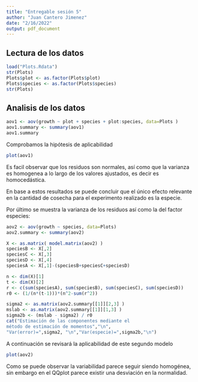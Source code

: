 ```yaml
---
title: "Entregable sesión 5"
author: "Juan Cantero Jimenez"
date: "2/16/2022"
output: pdf_document
---
```


## Lectura de los datos  

```r
load("Plots.Rdata")
str(Plots)
Plots$plot <- as.factor(Plots$plot)
Plots$species <- as.factor(Plots$species)
str(Plots)
```

## Analisis de los datos  

```r
aov1 <- aov(growth ~ plot + species + plot:species, data=Plots )
aov1.summary <- summary(aov1)
aov1.summary
```  
Comprobamos la hipótesis de aplicabilidad  

```r
plot(aov1)
```  

Es facil observar que los residuos son normales, así como que la varianza es homogenea a lo largo de los valores ajustados, es decir es homocedástica.  

En base a estos resultados se puede concluir que el único efecto relevante en la cantidad de cosecha para el experimento realizado es la especie.  

Por último se muestra la varianza de los residuos así como la del factor especies:  


```r
aov2 <- aov(growth ~ species, data=Plots)
aov2.summary <- summary(aov2)

X <- as.matrix( model.matrix(aov2) )
speciesB <- X[,2]
speciesC <- X[,3]
speciesD <- X[,4]
speciesA <- X[,1]-(speciesB+speciesC+speciesD)

n <- dim(X)[1]
t <- dim(X)[2]
r <- c(sum(speciesA), sum(speciesB), sum(speciesC), sum(speciesD))
r0 <- (1/(n*(t-1)))*(n^2-sum(r^2))

sigma2 <- as.matrix(aov2.summary[[1]][2,3] )
mslab <- as.matrix(aov2.summary[[1]][1,3] )
sigma2b <- (mslab - sigma2) / r0
cat("Estimación de las componentes mediante el
método de estimación de momentos","\n",
"Var(error)=",sigma2, "\n","Var(especie)=",sigma2b,"\n")
```  
A continuación se revisará la aplicabilidad de este segundo modelo

```r
plot(aov2)
```  
Como se puede observar la variabilidad parece seguir siendo homogénea, sin embargo en el QQplot parece existir una desviación en la normalidad. 






